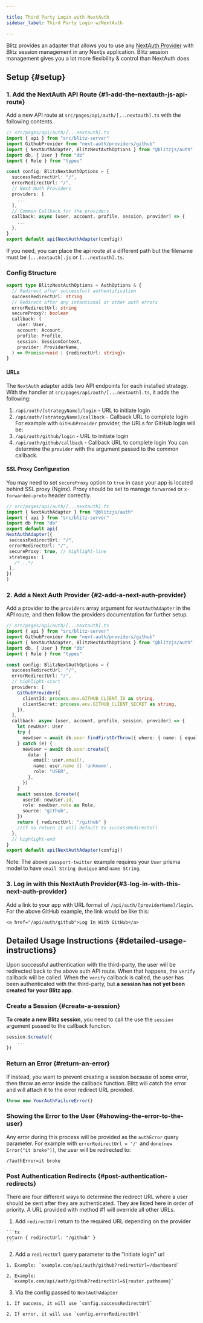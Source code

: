 ```yaml
---

title: Third Party Login with NextAuth
sidebar_label: Third Party Login w/NextAuth

---
```


Blitz provides an adapter that allows you to use any [NextAuth Provider](https://next-auth.js.org/providers/) with Blitz session management in any Nextjs application.
Blitz session management gives you a lot more flexibility & control than NextAuth does

## Setup {#setup}

### 1. Add the NextAuth API Route {#1-add-the-nextauth-js-api-route}

Add a new API route at `src/pages/api/auth/[...nextauth].ts` with the
following contents.

```ts
// src/pages/api/auth/[...nextauth].ts
import { api } from "src/blitz-server"
import GithubProvider from "next-auth/providers/github"
import { NextAuthAdapter, BlitzNextAuthOptions } from "@blitzjs/auth"
import db, { User } from "db"
import { Role } from "types"

const config: BlitzNextAuthOptions = {
  successRedirectUrl: "/",
  errorRedirectUrl: "/",
  // Next Auth Providers
  providers: [
    ...
  ],
  // Common Callback for the providers
  callback: async (user, account, profile, session, provider) => {
    ...
  },
}
export default api(NextAuthAdapter(config))
```

If you need, you can place the api route at a different path but the
filename must be `[...nextauth].js` or `[...nextauth].ts`.

### Config Structure

```ts
export type BlitzNextAuthOptions = AuthOptions & {
  // Redirect after successfull authentification
  successRedirectUrl: string
  // Redirect after any intentional or other auth errors
  errorRedirectUrl: string
  secureProxy?: boolean
  callback: (
    user: User,
    account: Account,
    profile: Profile,
    session: SessionContext,
    provider: ProviderName,
  ) => Promise<void | {redirectUrl: string}>
}
```

#### URLs

The `NextAuth` adapter adds two API endpoints for each installed
strategy.
With the handler at `src/pages/api/auth/[...nextauth].ts`, it adds the
following:

1. `/api/auth/[strategyName]/login` - URL to initiate login
2. `/api/auth/[strategyName]/callback` - Callback URL to complete login
  For example with `GitHubProvider` provider, the URLs for GitHub login will
  be:
3. `/api/auth/github/login` - URL to initiate login
4. `/api/auth/github/callback` - Callback URL to complete login
  You can determine the `provider` with the argument passed to the common callback.
  
  #### SSL Proxy Configuration
  
  You may need to set `secureProxy` option to `true` in case your app is
  located behind SSL proxy (Nginx). Proxy should be set to manage
  `forwarded` or `x-forwarded-proto` header correctly.
  
  ```ts
  // src/pages/api/auth/[...nextauth].ts
  import { NextAuthAdapter } from "@blitzjs/auth"
  import { api } from "src/blitz-server"
  import db from "db"
  export default api(
  NextAuthAdapter({
   successRedirectUrl: "/",
   errorRedirectUrl: "/",
   secureProxy: true, // highlight-line
   strategies: [
     /*...*/
   ],
  })
  )
  ```
  
  ### 2. Add a Next Auth Provider {#2-add-a-next-auth-provider}
  
  Add a provider to the `providers` array argument for `NextAuthAdapter` in
  the API route, and then follow the providers documentation for further setup.
  
  ```ts
  // src/pages/api/auth/[...nextauth].ts
  import { api } from "src/blitz-server"
  import GithubProvider from "next-auth/providers/github"
  import { NextAuthAdapter, BlitzNextAuthOptions } from "@blitzjs/auth"
  import db, { User } from "db"
  import { Role } from "types"
  
  const config: BlitzNextAuthOptions = {
    successRedirectUrl: "/",
    errorRedirectUrl: "/",
    // highlight-start
    providers: [
      GithubProvider({
        clientId: process.env.GITHUB_CLIENT_ID as string,
        clientSecret: process.env.GITHUB_CLIENT_SECRET as string,
      }),
    ],
    callback: async (user, account, profile, session, provider) => {
      let newUser: User
      try {
        newUser = await db.user.findFirstOrThrow({ where: { name: { equals: user.name } } })
      } catch (e) {
        newUser = await db.user.create({
          data: {
            email: user.email!,
            name: user.name || 'unknown',
            role: "USER",
          },
        })
      }
      await session.$create({
        userId: newUser.id,
        role: newUser.role as Role,
        source: "github",
      })
      return { redirectUrl: "/github" } 
      //if no return it will default to successRedirectUrl
    },
    // highlight-end
  }
  export default api(NextAuthAdapter(config))
  ```
  
  Note: The above `passport-twitter` example requires your `User` prisma
  model to have `email String @unique` and `name String`.
  
  ### 3. Log in with this NextAuth Provider{#3-log-in-with-this-next-auth-provider}
  
  Add a link to your app with URL format of `/api/auth/[providerName]/login`.
  For the above GitHub example, the link would be like this:
  
  ```tsx
  <a href="/api/auth/github">Log In With GitHub</a>
  ```
  
  ## Detailed Usage Instructions {#detailed-usage-instructions}
  
  Upon successful authentication with the third-party, the user will be
  redirected back to the above auth API route. When that happens, the
  `verify` callback will be called.
  When the `verify` callback is called, the user has been authenticated with
  the third-party, but **a session has not yet been created for your Blitz
  app**.
  
  ### Create a Session {#create-a-session}
  
  **To create a new Blitz session**, you need to call the use the `session` argument passed to the callback function.
  
  ```ts
  session.$create({
      ...
  })
  ```
  
  ### Return an Error {#return-an-error}
  
  If instead, you want to prevent creating a session because of some error, then throw an error inside the callback function. Blitz will catch the error and will attach it to the error redirect URL provided.
  
  ```ts
  throw new YourAuthFailureError() 
  ```
  
  ### Showing the Error to the User {#showing-the-error-to-the-user}
  
  Any error during this process will be provided as the `authError` query
  parameter.
  For example with `errorRedirectUrl = '/'` and
  `done(new Error("it broke"))`, the user will be redirected to:
  
  ```
  /?authError=it broke
  ```
  
  ### Post Authentication Redirects {#post-authentication-redirects}
  
  There are four different ways to determine the redirect URL where a user
  should be sent after they are authenticated. They are listed here in order
  of priority. A URL provided with method #1 will override all other URLs.
  
  1. Add `redirectUrl` return to the required URL depending on the provider
    
    ```ts
    return { redirectUrl: "/github" } 
    ```
    
  
  2. Add a `redirectUrl` query parameter to the "initiate login" url
    
    1. Example: `example.com/api/auth/github?redirectUrl=/dashboard`
      
    2. Example:
      `example.com/api/auth/github?redirectUrl=${router.pathname}`
      
  
  3. Via the config passed to `NextAuthAdapter`
    
    1. If success, it will use `config.successRedirectUrl`
      
    2. If error, it will use `config.errorRedirectUrl`

